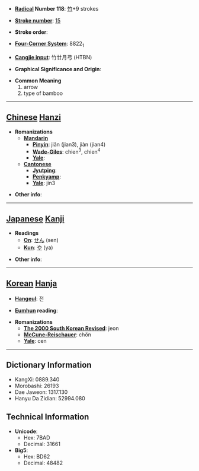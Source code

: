 * '''[[Wiktionary:Chinese radical index| Radical]] Number 118''': [[Wiktionary:Chinese radical index 竹|竹]]+9 strokes

* '''[[Wiktionary:Chinese total strokes index|Stroke number]]''': [[Wiktionary:Chinese total strokes index 15|15]]

* '''Stroke order''': 

* '''[[Wiktionary:Chinese four corner index|Four-Corner System]]''': 8822<sub>1</sub>

* '''[[Wiktionary:Chinese Cangjie index|Cangjie input]]''': 竹廿月弓 (HTBN)

* '''Graphical Significance and Origin''': 

* '''Common Meaning'''
*#arrow
*# type of bamboo


----

== [[Chinese]] [[Hanzi]] ==

* '''Romanizations'''
** '''[[Mandarin]]'''
*** '''[[Pinyin]]''': jiǎn (jian3), jiàn (jian4)
*** '''[[Wade-Giles]]''': chien<sup>3</sup>, chien<sup>4</sup>
*** '''[[Yale]]''': 
** '''[[Cantonese]]'''
*** '''[[Jyutping]]''':
*** '''[[Penkyamp]]''': 
*** '''[[Yale]]''': jin3

* '''Other info''': 

----

== [[Japanese]] [[Kanji]] ==

* '''Readings'''
** '''[[On]]''': [[せん]] (sen)
** '''[[Kun]]''': [[や]] (ya)

* '''Other info''':  

----

== [[Korean]] [[Hanja]] ==

* '''[[Hangeul]]''': 전

* '''[[Eumhun]] reading''': 

* '''Romanizations'''
** '''[[The 2000 South Korean Revised Romanization|The 2000 South Korean Revised]]''': jeon
** '''[[McCune-Reischauer]]''': chŏn
** '''[[Yale]]''': cen

----

== Dictionary Information ==

* KangXi: 0889.340
* Morobashi: 26193
* Dae Jaweon: 1317.130
* Hanyu Da Zidian: 52994.080

== Technical Information ==

* '''Unicode''':
** Hex: 7BAD
** Decimal: 31661
* '''Big5''':
** Hex: BD62
** Decimal: 48482